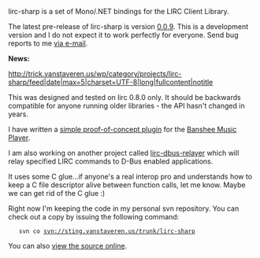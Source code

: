 lirc-sharp is a set of Mono/.NET bindings for the LIRC Client Library.

The latest pre-release of lirc-sharp is version [[Projects/Open Source/Lirc-sharp/Releases/0.0.9|0.0.9]].  This is a development version and I do not expect it to work perfectly for everyone.  Send bug reports to me [[Contact|via e-mail]].

'''News:'''

<rss>http://trick.vanstaveren.us/wp/category/projects/lirc-sharp/feed|date|max=5|charset=UTF-8|long|fullcontent|notitle</rss>


This was designed and tested on lirc 0.8.0 only.  It should be backwards compatible for anyone running older libraries - the API hasn't changed in years.

I have written a [[Projects/Open Source/Banshee/Plugins/Lirc|simple proof-of-concept plugin]] for the [http://www.banshee-project.org Banshee Music Player].

I am also working on another project called [[Projects/Open Source/Lirc-dbus-relayer|lirc-dbus-relayer]] which will relay specified LIRC commands to D-Bus enabled applications.

It uses some C glue...if anyone's a real interop pro and understands how to keep a C file descriptor alive between function calls, let me know.  Maybe we can get rid of the C glue :)

Right now I'm keeping the code in my personal svn repository.  You can check out a copy by issuing the following command:

    svn co svn://sting.vanstaveren.us/trunk/lirc-sharp

You can also [http://sting.vanstaveren.us:8000/trunk/lirc-sharp view the source online].